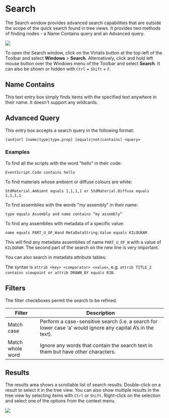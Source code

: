 # Search

The Search window provides advanced search capabilities that are outside the scope of the quick search found in tree views. It provides two methods of finding nodes - a Name Contains query and an Advanced query.

![](/img/visren/windows/search/overview.png)

To open the Search window, click on the Virtalis button at the top-left of the Toolbar and select **Windows** > **Search**. Alternatively, click and hold left mouse button over the Windows menu of the Toolbar and select **Search**. It can also be shown or hidden with `Ctrl` + `Shift` + `F`.

## Name Contains

This text entry box simply finds items with the specified text anywhere in their name. It doesn't support any wildcards.

## Advanced Query

This entry box accepts a search query in the following format:

```
[and|or] [name|type|type.prop] [equals|not|contains] <query>
```

### Examples

To find all the scripts with the word "hello" in their code:

```
EventScript.Code contains hello
```

To find materials whose ambient or diffuse colours are white:

```
StdMaterial.Ambient equals 1,1,1,1 or StdMaterial.Diffuse equals 1,1,1,1
```

To find assemblies with the words "my assembly" in their name:

```
type equals Assembly and name contains “my assembly”
```

To find any assemblies with metadata of a specific value:

```
name equals PART_U_OF_Wand MetaDataString.Value equals KILOGRAM
```

This will find any metadata assemblies of name `PART_U_OF_W` with a value of `KILOGRAM`. The second part of the search on the new line is very important.

You can also search in metadata attribute tables:

The syntax is `attrib <key> <comparator> <value>`, e.g. `attrib TITLE_2 contains viewpoint or attrib DRAWN_BY equals RJB`.

## Filters

The filter checkboxes permit the search to be refined.

| Filter           | Description                                                                                                  |
|------------------|--------------------------------------------------------------------------------------------------------------|
| Match case       | Perform a case-sensitive search (i.e. a search for lower case ‘a’ would ignore any capital A’s in the text). |
| Match whole word | Ignore any words that contain the search text in them but have other characters.                             |

## Results

The results area shows a scrollable list of search results. Double-click on a result to select it in the tree view. You can also show multiple results in the tree view by selecting items with `Ctrl` or `Shift`. Right-click on the selection and select one of the options from the context menu.

![](/img/visren/windows/search/results.png)

